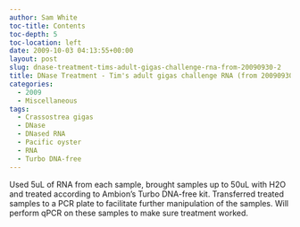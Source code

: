 ```yaml
---
author: Sam White
toc-title: Contents
toc-depth: 5
toc-location: left
date: 2009-10-03 04:13:55+00:00
layout: post
slug: dnase-treatment-tims-adult-gigas-challenge-rna-from-20090930-2
title: DNase Treatment - Tim's adult gigas challenge RNA (from 20090930)
categories:
  - 2009
  - Miscellaneous
tags:
  - Crassostrea gigas
  - DNase
  - DNased RNA
  - Pacific oyster
  - RNA
  - Turbo DNA-free
---
```


Used 5uL of RNA from each sample, brought samples up to 50uL with H2O and treated according to Ambion's Turbo DNA-free kit. Transferred treated samples to a PCR plate to facilitate further manipulation of the samples. Will perform qPCR on these samples to make sure treatment worked.
